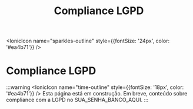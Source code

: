 ﻿---
title: Compliance LGPD
sidebar_position: 1
description: Página em construção.
---

<IonicIcon name="sparkles-outline" style={{fontSize: '24px', color: '#ea4b71'}} />

# Compliance LGPD

:::warning
<IonicIcon name="time-outline" style={{fontSize: '18px', color: '#ea4b71'}} />
Esta página está em construção. Em breve, conteúdo sobre compliance com a LGPD no SUA_SENHA_BANCO_AQUI.
:::
